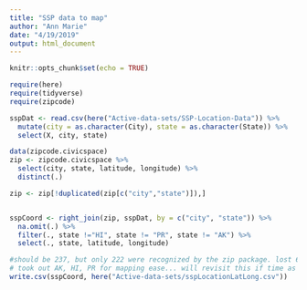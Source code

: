 ```yaml
---
title: "SSP data to map"
author: "Ann Marie"
date: "4/19/2019"
output: html_document
---
```


```r
knitr::opts_chunk$set(echo = TRUE)
```

```r
require(here)
require(tidyverse)
require(zipcode)
```


```r
sspDat <- read.csv(here("Active-data-sets/SSP-Location-Data")) %>%
  mutate(city = as.character(City), state = as.character(State)) %>%
  select(X, city, state)
```

```r
data(zipcode.civicspace)
zip <- zipcode.civicspace %>% 
  select(city, state, latitude, longitude) %>% 
  distinct(.) 

zip <- zip[!duplicated(zip[c("city","state")]),]


sspCoord <- right_join(zip, sspDat, by = c("city", "state")) %>%
  na.omit(.) %>% 
  filter(., state !="HI", state != "PR", state != "AK") %>%
  select(., state, latitude, longitude) 

#should be 237, but only 222 were recognized by the zip package. lost 6%... will revisit if time. 
# took out AK, HI, PR for mapping ease... will revisit this if time as well
write.csv(sspCoord, here("Active-data-sets/sspLocationLatLong.csv"))



```


